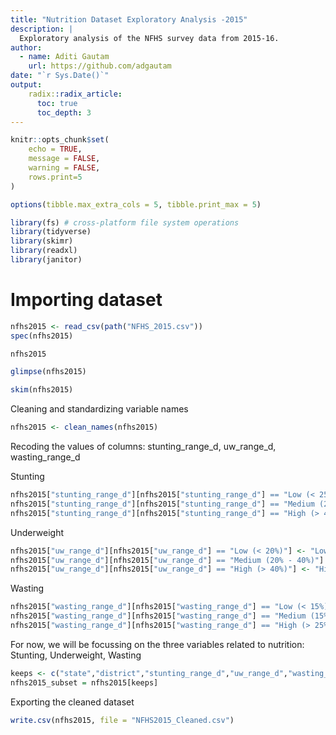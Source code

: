 ```yaml
---
title: "Nutrition Dataset Exploratory Analysis -2015"
description: |
  Exploratory analysis of the NFHS survey data from 2015-16. 
author:
  - name: Aditi Gautam
    url: https://github.com/adgautam
date: "`r Sys.Date()`"
output: 
    radix::radix_article:
      toc: true
      toc_depth: 3
---
```


```r
knitr::opts_chunk$set(
	echo = TRUE,
	message = FALSE,
	warning = FALSE,
	rows.print=5
)

options(tibble.max_extra_cols = 5, tibble.print_max = 5)

library(fs) # cross-platform file system operations
library(tidyverse)
library(skimr)
library(readxl)
library(janitor)
```

# Importing dataset

```r
nfhs2015 <- read_csv(path("NFHS_2015.csv"))
spec(nfhs2015)
```

```r
nfhs2015
```

```r
glimpse(nfhs2015)
```

```r
skim(nfhs2015)
```

Cleaning and standardizing variable names

```r
nfhs2015 <- clean_names(nfhs2015)
```

Recoding the values of columns: stunting_range_d, uw_range_d, wasting_range_d

Stunting
```r
nfhs2015["stunting_range_d"][nfhs2015["stunting_range_d"] == "Low (< 25%)"] <- "Low"
nfhs2015["stunting_range_d"][nfhs2015["stunting_range_d"] == "Medium (25% - 40%)"] <- "Medium"
nfhs2015["stunting_range_d"][nfhs2015["stunting_range_d"] == "High (> 40%)"] <- "High"
```

Underweight
```r
nfhs2015["uw_range_d"][nfhs2015["uw_range_d"] == "Low (< 20%)"] <- "Low"
nfhs2015["uw_range_d"][nfhs2015["uw_range_d"] == "Medium (20% - 40%)"] <- "Medium"
nfhs2015["uw_range_d"][nfhs2015["uw_range_d"] == "High (> 40%)"] <- "High"
```

Wasting
```r
nfhs2015["wasting_range_d"][nfhs2015["wasting_range_d"] == "Low (< 15%)"] <- "Low"
nfhs2015["wasting_range_d"][nfhs2015["wasting_range_d"] == "Medium (15% - 25%)"] <- "Medium"
nfhs2015["wasting_range_d"][nfhs2015["wasting_range_d"] == "High (> 25%)"] <- "High"
```

For now, we will be focussing on the three variables related to nutrition: Stunting, Underweight, Wasting

```r
keeps <- c("state","district","stunting_range_d","uw_range_d","wasting_range_d")
nfhs2015_subset = nfhs2015[keeps]
```

Exporting the cleaned dataset

```r
write.csv(nfhs2015, file = "NFHS2015_Cleaned.csv")
```

